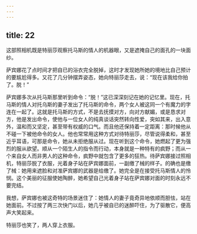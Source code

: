 ```yaml
---
---
---
```

title: 22
---



这部照相机既是特丽莎观察托马斯的情人的机器眼，又是遮掩自己的面孔的一块面纱。

萨宾娜花了点时间才把自已的浴衣完全脱掉，这时才发现她所她的境地比自己预计的要尴尬得多。又花了几分钟摆弄姿态，她向特丽莎走去，说：“现在该我给你拍了。脱！”

萨宾娜多次从托马斯那里听到命令：“脱！”这已深深刻记在她的记忆里。现在，托马斯的情人对托乌斯的妻子发出了托马斯的命令，两个女人被这同一个有魔力的字连在一起了。这就是托马斯的方式，不是去抚摸对方，向对方献媚，或是恳求对方，他是发出命令，使他与一位女人的纯真谈话突然转向性爱，突如其来，出入意外，温和而又坚定，甚至带有权威的口气。而且他还保持着一定距离：那时候他从不碰一下被他命令的女人。他也常常用这种方式对待特丽莎，尽管说得柔和，甚至近乎耳语，可那是命令，她从未拒绝服从过。现在听到这个命令，她燃起了更为强烈的服从欲望。顺从一个陌生人的指令而行动，本身就是一种特有的疯野；而从一个来自女人而非男人的这种命令，疯野中就包含了更多的狂热。待萨宾娜接过照相机，特丽莎脱了衣服，光着身子站在萨宾娜面前，一副缴了械的样子。的确也是缴了械：她用来遮脸和对准萨宾娜的武器是给缴了。她完全是在接受托马斯情人的怜悯。这个美丽的征服使她陶醉，她希望自己光着身子站在萨宾娜对面的时刻永远不要完结。

我想，萨宾娜也被这奇特的场景迷住了：她情人的妻子竟奇异地依顺而胆怯，站在她面前。不过按了两三次快门以后，她几乎被自已的迷醉吓住，为了驱散它，便高声大笑起来。

特丽莎也笑了，两人穿上衣服。